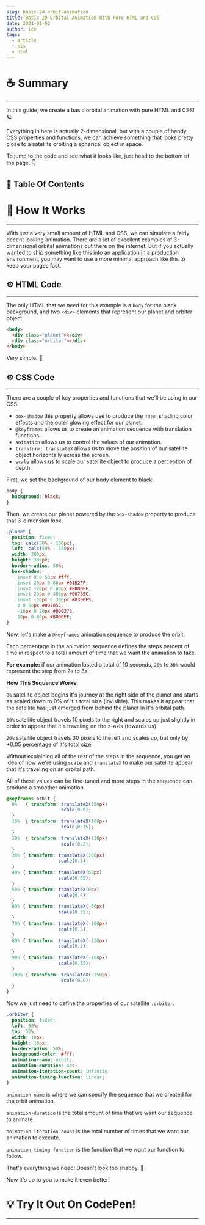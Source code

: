 ```yaml
---
slug: basic-2d-orbit-animation
title: Basic 2D Orbital Animation With Pure HTML and CSS
date: 2021-01-02
author: ice
tags:
  - article
  - css
  - html
---
```


# ☕️ Summary

---

In this guide, we create a basic orbital animation with pure HTML and CSS! 🪐

Everything in here is actually 2-dimensional, but with a couple of handy CSS properties and functions, we can achieve something that looks pretty close to a satellite orbiting a spherical object in space.

To jump to the code and see what it looks like, just head to the bottom of the page. 👇

## 📝 Table Of Contents

# 🔬 How It Works

---

With just a very small amount of HTML and CSS, we can simulate a fairly decent looking animation. There are a lot of excellent examples of 3-dimensional orbital animations out there on the internet. But if you actually wanted to ship something like this into an application in a production environment, you may want to use a more minimal approach like this to keep your pages fast.

## ⚙️ HTML Code

---

The only HTML that we need for this example is a `body` for the black background, and two `<div>` elements that represent our planet and orbiter object.

```html
<body>
  <div class="planet"></div>
  <div class="orbiter"></div>
</body>
```

Very simple. 🙂

## ⚙️ CSS Code

---

There are a couple of key properties and functions that we'll be using in our CSS.

- `box-shadow` this property allows use to produce the inner shading color effects and the outer glowing effect for our planet.
- `@keyframes` allows us to create an animation sequence with translation functions.
- `animation` allows us to control the values of our animation.
- `transform: translateX` allows us to move the position of our satellite object horizontally across the screen.
- `scale` allows us to scale our satellite object to produce a perception of depth.

First, we set the background of our body element to black.

```css
body {
  background: black;
}
```

Then, we create our planet powered by the `box-shadow` property to produce that 3-dimension look.

```css
.planet {
  position: fixed;
  top: calc(50% - 150px);
  left: calc(50% - 150px);
  width: 300px;
  height: 300px;
  border-radius: 50%;
  box-shadow:
    inset 0 0 50px #fff,
    inset 20px 0 80px #01B2FF,
    inset -20px 0 80px #8000FF,
    inset 20px 0 300px #00785C,
    inset -20px 0 300px #8300F5,
    0 0 50px #00785C,
    -10px 0 80px #000278,
    10px 0 80px #8000FF;
}
```

Now, let's make a  `@keyframes` animation sequence to produce the orbit.

Each percentage in the animation sequence defines the steps percent of time in respect to a total amount of time that we want the animation to take. 

**For example:** if our animation lasted a total of 10 seconds, `20%` to `30%` would represent the step from 2s to 3s. 

**How This Sequence Works:**

`0%` satellite object begins it's journey at the right side of the planet and starts as scaled down to 0% of it's total size (invisible). This makes it appear that the satellite has just emerged from behind the planet in it's orbital path.

`10%` satellite object travels 10 pixels to the right and scales up just slightly in order to appear that it's traveling on the z-axis (towards us).

`20%` satellite object travels 30 pixels to the left and scales up, but only by +0.05 percentage of it's total size.

Without explaining all of the rest of the steps in the sequence, you get an idea of how we're using `scale` and `translateX` to make our satellite appear that it's traveling on an orbital path.

All of these values can be fine-tuned and more steps in the sequence can produce a smoother animation.

```css
@keyframes orbit {
  0%   { transform: translateX(150px)
                    scale(0.0);
  }
  10%  { transform: translateX(160px)
                    scale(0.15);
  }
  20%  { transform: translateX(130px)
                    scale(0.2);     
  }
  30% { transform: translateX(100px)
                   scale(0.3);
  }
  40% { transform: translateX(60px)
                   scale(0.35);
  }
  50% { transform: translateX(0px)
                   scale(0.4);
  }
  60% { transform: translateX(-60px)
                   scale(0.35); 
  }
  70% { transform: translateX(-100px)
                   scale(0.3); 
  }
  80% { transform: translateX(-130px)
                   scale(0.2);
  }
  90% { transform: translateX(-160px)
                   scale(0.15); 
  }
  100% { transform: translateX(-150px)
                    scale(0.0);
  }
}
```

Now we just need to define the properties of our satellite `.orbiter`.

```css
.orbiter {
  position: fixed;
  left: 50%;
  top: 50%; 
  width: 10px;
  height: 10px;
  border-radius: 50%;
  background-color: #fff;
  animation-name: orbit;
  animation-duration: 40s;
  animation-iteration-count: infinite;
  animation-timing-function: linear;
}
```

`animation-name` is where we can specify the sequence that we created for the orbit animation.

`animation-duration` is the total amount of time that we want our sequence to animate.

`animation-iteration-count` is the total number of times that we want our animation to execute.

`animation-timing-function` is the function that we want our function to follow.

That's everything we need! Doesn't look too shabby. 🎉

Now it's up to you to make it even better! 

# 💡 Try It Out On CodePen!

---


<div>
  <CodePen hash="PoGRorp" user="ahoward2" height={500}/>
</div>